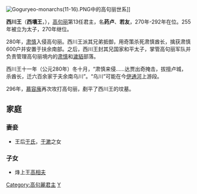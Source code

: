 {{unreferenced|time=2012-2-17}}
[[File:Goguryeo-monarchs(11-16).PNG|left]]中的高句丽世系]] 

{{Infobox Korean name
|hangul=서천왕, 서양왕 
|hanja=西川王, 西壤王
|rr=Seocheon-wang, Seoyang-wang 
|mr=Sŏch'ŏn-wang  
|hangulborn=고약로, 약우 
|hanjaborn=高藥盧, 若友
|rrborn=Go Yak-ro, Yak-u
|mrborn=Ko Yangno 
}}
'''西川王'''（'''西壤王'''，{{bd|？||292年|}}），[[高句丽|高句丽]]第13任君主，名'''药卢'''、'''若友'''，270年-292年在位。255年被立为太子，270年继位。

280年，[[肃慎|肃慎]]入侵高句丽。西川王派其兄弟抵御，用奇策杀死肃慎酋长，擒获肃慎600户并安置于扶余南部。之后，西川王封其兄国家和平太子，掌管高句丽军队并负责管理高句丽境内的[[肃慎|肃慎]]和[[濊貊|濊貊]]部落。

西川王十一年（公元280年）冬十月，“肃慎来侵……达贾出奇掩击，拔擅卢城，杀酋长，迁六百余家于夫余南乌川”。“乌川”可能在今[[伊通河|伊通河]]上游段。

296年，[[慕容廆|慕容廆]]再次攻打高句丽，剷平了西川王的坟墓。
==家庭==
===妻妾===
*王后[[于王后_(西川王)|于氏]]，[[于漱|于漱]]之女
===子女===
*烽上王[[高相夫|高相夫]]
{{start box}} 
{{s-before|[[中川王|中川王]]}}
{{s-title|[[高句丽君主列表|高句丽君主]]|270年-292年}}
{{s-after|[[烽上王|烽上王]]}}
{{end box}}
{{高句丽君主}}

[[Category:高句麗君主|Category:高句麗君主]]
[[Category:高姓|Y]]